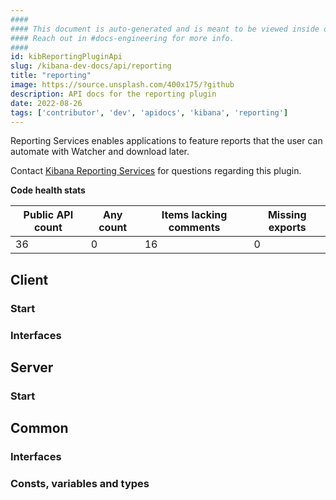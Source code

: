 ```yaml
---
####
#### This document is auto-generated and is meant to be viewed inside our experimental, new docs system.
#### Reach out in #docs-engineering for more info.
####
id: kibReportingPluginApi
slug: /kibana-dev-docs/api/reporting
title: "reporting"
image: https://source.unsplash.com/400x175/?github
description: API docs for the reporting plugin
date: 2022-08-26
tags: ['contributor', 'dev', 'apidocs', 'kibana', 'reporting']
---
```


Reporting Services enables applications to feature reports that the user can automate with Watcher and download later.

Contact [Kibana Reporting Services](https://github.com/orgs/elastic/teams/kibana-reporting-services) for questions regarding this plugin.

**Code health stats**

| Public API count  | Any count | Items lacking comments | Missing exports |
|-------------------|-----------|------------------------|-----------------|
| 36 | 0 | 16 | 0 |

## Client

### Start
<DocDefinitionList data={[reportingObj.client.start]}/>

### Interfaces
<DocDefinitionList data={reportingObj.client.interfaces}/>

## Server

### Start
<DocDefinitionList data={[reportingObj.server.start]}/>

## Common

### Interfaces
<DocDefinitionList data={reportingObj.common.interfaces}/>

### Consts, variables and types
<DocDefinitionList data={reportingObj.common.misc}/>


